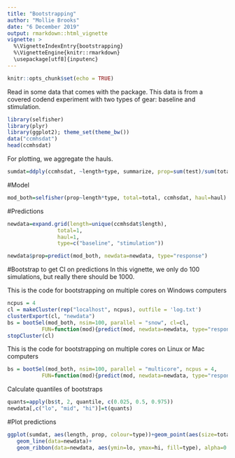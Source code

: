 ```yaml
---
title: "Bootstrapping"
author: "Mollie Brooks"
date: "6 December 2019"
output: rmarkdown::html_vignette
vignette: >
  %\VignetteIndexEntry{bootstrapping}
  %\VignetteEngine{knitr::rmarkdown}
  \usepackage[utf8]{inputenc}
---
```


```r
knitr::opts_chunk$set(echo = TRUE)
```

Read in some data that comes with the package. This data is from a covered codend experiment with two types of gear: baseline and stimulation. 

```r
library(selfisher)
library(plyr)
library(ggplot2); theme_set(theme_bw())
data("ccmhsdat")
head(ccmhsdat)
```

For plotting, we aggregate the hauls.
```r
sumdat=ddply(ccmhsdat, ~length+type, summarize, prop=sum(test)/sum(total), total=sum(total))
```

#Model
```r
mod_both=selfisher(prop~length*type, total=total, ccmhsdat, haul=haul)
```

#Predictions
```r
newdata=expand.grid(length=unique(ccmhsdat$length),
                total=1,
                haul=1,
                type=c("baseline", "stimulation"))

newdata$prop=predict(mod_both, newdata=newdata, type="response")
```

#Bootstrap to get CI on predictions
In this vignette, we only do 100 simulations, but really there should be 1000.

This is the code for bootstrapping on multiple cores on Windows computers
```r
ncpus = 4
cl = makeCluster(rep("localhost", ncpus), outfile = 'log.txt')
clusterExport(cl, "newdata")
bs = bootSel(mod_both, nsim=100, parallel = "snow", cl=cl, 
           FUN=function(mod){predict(mod, newdata=newdata, type="response")})
stopCluster(cl)
```

This is the code for bootstrapping on multiple cores on Linux or Mac computers

```r
bs = bootSel(mod_both, nsim=100, parallel = "multicore", ncpus = 4, 
           FUN=function(mod){predict(mod, newdata=newdata, type="response")})
```

Calculate quantiles of bootstraps
```r
quants=apply(bs$t, 2, quantile, c(0.025, 0.5, 0.975))
newdata[,c("lo", "mid", "hi")]=t(quants)
```

#Plot predictions
```r
ggplot(sumdat, aes(length, prop, colour=type))+geom_point(aes(size=total), alpha=0.5)+
   geom_line(data=newdata)+
   geom_ribbon(data=newdata, aes(ymin=lo, ymax=hi, fill=type), alpha=0.2)
```

